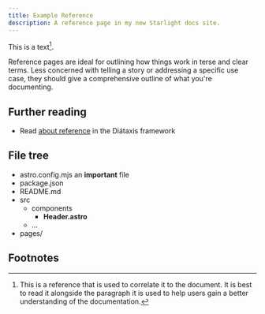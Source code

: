 ```yaml
---
title: Example Reference
description: A reference page in my new Starlight docs site.
---
```


This is a text[^bignote].

Reference pages are ideal for outlining how things work in terse and clear terms.
Less concerned with telling a story or addressing a specific use case, they should give a comprehensive outline of what you're documenting.

## Further reading

- Read [about reference](https://diataxis.fr/reference/) in the Diátaxis framework

## File tree


<FileTree>

- astro.config.mjs an **important** file
- package.json
- README.md
- src
  - components
    - **Header.astro**
  - …
- pages/

</FileTree>

## Footnotes

[^bignote]: This is a reference that is used to correlate it to the document. It is best to read it alongside the paragraph it is used to help users gain a better understanding of the documentation.
